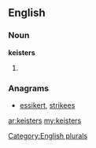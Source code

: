 ==English==

===Noun===
'''keisters'''

# {{plural of|[[keister]]}}

===Anagrams===
* [[essikert#English|essikert]], [[strikees#English|strikees]]

[[Category:English plurals]]

[[ar:keisters]]
[[my:keisters]]